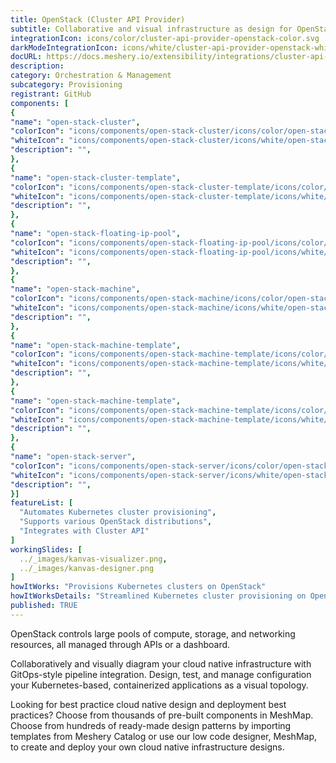 ```yaml
---
title: OpenStack (Cluster API Provider)
subtitle: Collaborative and visual infrastructure as design for OpenStack (Cluster API Provider)
integrationIcon: icons/color/cluster-api-provider-openstack-color.svg
darkModeIntegrationIcon: icons/white/cluster-api-provider-openstack-white.svg
docURL: https://docs.meshery.io/extensibility/integrations/cluster-api-provider-openstack
description: 
category: Orchestration & Management
subcategory: Provisioning
registrant: GitHub
components: [
{
"name": "open-stack-cluster",
"colorIcon": "icons/components/open-stack-cluster/icons/color/open-stack-cluster-color.svg",
"whiteIcon": "icons/components/open-stack-cluster/icons/white/open-stack-cluster-white.svg",
"description": "",
},
{
"name": "open-stack-cluster-template",
"colorIcon": "icons/components/open-stack-cluster-template/icons/color/open-stack-cluster-template-color.svg",
"whiteIcon": "icons/components/open-stack-cluster-template/icons/white/open-stack-cluster-template-white.svg",
"description": "",
},
{
"name": "open-stack-floating-ip-pool",
"colorIcon": "icons/components/open-stack-floating-ip-pool/icons/color/open-stack-floating-ip-pool-color.svg",
"whiteIcon": "icons/components/open-stack-floating-ip-pool/icons/white/open-stack-floating-ip-pool-white.svg",
"description": "",
},
{
"name": "open-stack-machine",
"colorIcon": "icons/components/open-stack-machine/icons/color/open-stack-machine-color.svg",
"whiteIcon": "icons/components/open-stack-machine/icons/white/open-stack-machine-white.svg",
"description": "",
},
{
"name": "open-stack-machine-template",
"colorIcon": "icons/components/open-stack-machine-template/icons/color/open-stack-machine-template-color.svg",
"whiteIcon": "icons/components/open-stack-machine-template/icons/white/open-stack-machine-template-white.svg",
"description": "",
},
{
"name": "open-stack-machine-template",
"colorIcon": "icons/components/open-stack-machine-template/icons/color/open-stack-machine-template-color.svg",
"whiteIcon": "icons/components/open-stack-machine-template/icons/white/open-stack-machine-template-white.svg",
"description": "",
},
{
"name": "open-stack-server",
"colorIcon": "icons/components/open-stack-server/icons/color/open-stack-server-color.svg",
"whiteIcon": "icons/components/open-stack-server/icons/white/open-stack-server-white.svg",
"description": "",
}]
featureList: [
  "Automates Kubernetes cluster provisioning",
  "Supports various OpenStack distributions",
  "Integrates with Cluster API"
]
workingSlides: [
  ../_images/kanvas-visualizer.png,
  ../_images/kanvas-designer.png
]
howItWorks: "Provisions Kubernetes clusters on OpenStack"
howItWorksDetails: "Streamlined Kubernetes cluster provisioning on OpenStack"
published: TRUE
---
```

<p>
OpenStack controls large pools of compute, storage, and networking resources, all managed through APIs or a dashboard.
</p>
<p>
    Collaboratively and visually diagram your cloud native infrastructure with GitOps-style pipeline integration. Design, test, and manage configuration your Kubernetes-based, containerized applications as a visual topology.
</p>
<p>
    Looking for best practice cloud native design and deployment best practices? Choose from thousands of pre-built components in MeshMap. Choose from hundreds of ready-made design patterns by importing templates from Meshery Catalog or use our low code designer, MeshMap, to create and deploy your own cloud native infrastructure designs.
</p>
